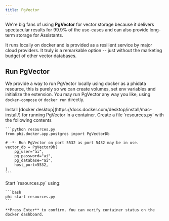```yaml
---
title: PgVector
---
```


We're big fans of using **PgVector** for vector storage because it delivers spectacular results for 99.9% of the use-cases and can also provide long-term storage for Assistants.

It runs locally on docker and is provided as a resilient service by major cloud providers. It truly is a remarkable option -- just without the marketing budget of other vector databases.

## Run PgVector

We provide a way to run PgVector locally using docker as a phidata resource, this is purely so we can create volumes, set env variables and initialize the extension. You may run PgVector any way you like, using `docker-compose` or `docker run` directly.

<Steps>
  <Step title="Install Docker">
    Install [docker desktop](https://docs.docker.com/desktop/install/mac-install/) for running PgVector in a container.
  </Step>
  <Step title="Define PgVector as a resource">
    Create a file `resources.py` with the following contents

    ```python resources.py
    from phi.docker.app.postgres import PgVectorDb

    # -*- Run PgVector on port 5532 as port 5432 may be in use.
    vector_db = PgVectorDb(
        pg_user="ai",
        pg_password="ai",
        pg_database="ai",
        host_port=5532,
    )
    ```

  </Step>
  <Step title="Start PgVector">
    Start `resources.py` using:

    ```bash
    phi start resources.py
    ```

    **Press Enter** to confirm. You can verify container status on the docker dashboard.

  </Step>
</Steps>
